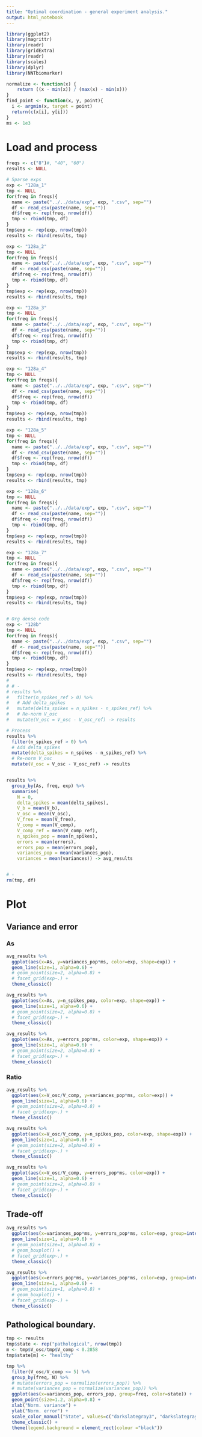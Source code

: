```yaml
---
title: "Optimal coordination - general experiment analysis."
output: html_notebook
---
```


```r
library(ggplot2)
library(magrittr)
library(readr)
library(gridExtra)
library(readr)
library(scales)
library(dplyr)
library(NNTbiomarker)

normalize <- function(x) {
    return ((x - min(x)) / (max(x) - min(x)))
}
find_point <- function(x, y, point){
  i <- argmin(x, target = point)
  return(c(x[i], y[i]))
}
ms <- 1e3
```


# Load and process

```r
freqs <- c("8")#, "40", "60")
results <- NULL

# Sparse exps
exp <- "128a_1"
tmp <- NULL
for(freq in freqs){
  name <- paste("../../data/exp", exp, ".csv", sep="")
  df <- read_csv(paste(name, sep=""))
  df$freq <- rep(freq, nrow(df))
  tmp <- rbind(tmp, df)
}
tmp$exp <- rep(exp, nrow(tmp))
results <- rbind(results, tmp)

exp <- "128a_2"
tmp <- NULL
for(freq in freqs){
  name <- paste("../../data/exp", exp, ".csv", sep="")
  df <- read_csv(paste(name, sep=""))
  df$freq <- rep(freq, nrow(df))
  tmp <- rbind(tmp, df)
}
tmp$exp <- rep(exp, nrow(tmp))
results <- rbind(results, tmp)

exp <- "128a_3"
tmp <- NULL
for(freq in freqs){
  name <- paste("../../data/exp", exp, ".csv", sep="")
  df <- read_csv(paste(name, sep=""))
  df$freq <- rep(freq, nrow(df))
  tmp <- rbind(tmp, df)
}
tmp$exp <- rep(exp, nrow(tmp))
results <- rbind(results, tmp)

exp <- "128a_4"
tmp <- NULL
for(freq in freqs){
  name <- paste("../../data/exp", exp, ".csv", sep="")
  df <- read_csv(paste(name, sep=""))
  df$freq <- rep(freq, nrow(df))
  tmp <- rbind(tmp, df)
}
tmp$exp <- rep(exp, nrow(tmp))
results <- rbind(results, tmp)

exp <- "128a_5"
tmp <- NULL
for(freq in freqs){
  name <- paste("../../data/exp", exp, ".csv", sep="")
  df <- read_csv(paste(name, sep=""))
  df$freq <- rep(freq, nrow(df))
  tmp <- rbind(tmp, df)
}
tmp$exp <- rep(exp, nrow(tmp))
results <- rbind(results, tmp)

exp <- "128a_6"
tmp <- NULL
for(freq in freqs){
  name <- paste("../../data/exp", exp, ".csv", sep="")
  df <- read_csv(paste(name, sep=""))
  df$freq <- rep(freq, nrow(df))
  tmp <- rbind(tmp, df)
}
tmp$exp <- rep(exp, nrow(tmp))
results <- rbind(results, tmp)

exp <- "128a_7"
tmp <- NULL
for(freq in freqs){
  name <- paste("../../data/exp", exp, ".csv", sep="")
  df <- read_csv(paste(name, sep=""))
  df$freq <- rep(freq, nrow(df))
  tmp <- rbind(tmp, df)
}
tmp$exp <- rep(exp, nrow(tmp))
results <- rbind(results, tmp)


# Org dense code
exp <- "128b"
tmp <- NULL
for(freq in freqs){
  name <- paste("../../data/exp", exp, ".csv", sep="")
  df <- read_csv(paste(name, sep=""))
  df$freq <- rep(freq, nrow(df))
  tmp <- rbind(tmp, df)
}
tmp$exp <- rep(exp, nrow(tmp))
results <- rbind(results, tmp)
# 
# # - 
# results %>% 
#   filter(n_spikes_ref > 0) %>% 
#   # Add delta_spikes
#   mutate(delta_spikes = n_spikes - n_spikes_ref) %>% 
#   # Re-norm V_osc
#   mutate(V_osc = V_osc - V_osc_ref) -> results

# Process
results %>% 
  filter(n_spikes_ref > 0) %>% 
  # Add delta_spikes
  mutate(delta_spikes = n_spikes - n_spikes_ref) %>% 
  # Re-norm V_osc
  mutate(V_osc = V_osc - V_osc_ref) -> results


results %>% 
  group_by(As, freq, exp) %>% 
  summarise(
    N = 0,
    delta_spikes = mean(delta_spikes), 
    V_b = mean(V_b), 
    V_osc = mean(V_osc), 
    V_free = mean(V_free), 
    V_comp = mean(V_comp), 
    V_comp_ref = mean(V_comp_ref), 
    n_spikes_pop = mean(n_spikes), 
    errors = mean(errors), 
    errors_pop = mean(errors_pop), 
    variances_pop = mean(variances_pop), 
    variances = mean(variances)) -> avg_results


# -
rm(tmp, df)
```

# Plot
## Variance and error
### As
```r
avg_results %>% 
  ggplot(aes(x=As, y=variances_pop*ms, color=exp, shape=exp)) +
  geom_line(size=1, alpha=0.6) +
  # geom_point(size=2, alpha=0.8) +
  # facet_grid(exp~.) +
  theme_classic()
```

```r
avg_results %>% 
  ggplot(aes(x=As, y=n_spikes_pop, color=exp, shape=exp)) +
  geom_line(size=1, alpha=0.6) +
  # geom_point(size=2, alpha=0.8) +
  # facet_grid(exp~.) +
  theme_classic()
```

```r
avg_results %>% 
  ggplot(aes(x=As, y=errors_pop*ms, color=exp, shape=exp)) +
  geom_line(size=1, alpha=0.6) +
  # geom_point(size=2, alpha=0.8) +
  # facet_grid(exp~.) +
  theme_classic()
```

### Ratio

```r
avg_results %>% 
  ggplot(aes(x=V_osc/V_comp, y=variances_pop*ms, color=exp)) +
  geom_line(size=1, alpha=0.6) +
  # geom_point(size=2, alpha=0.8) +
  # facet_grid(exp~.) +
  theme_classic()
```

```r
avg_results %>% 
  ggplot(aes(x=V_osc/V_comp, y=n_spikes_pop, color=exp, shape=exp)) +
  geom_line(size=1, alpha=0.6) +
  # geom_point(size=2, alpha=0.8) +
  # facet_grid(exp~.) +
  theme_classic()
```

```r
avg_results %>% 
  ggplot(aes(x=V_osc/V_comp, y=errors_pop*ms, color=exp)) +
  geom_line(size=1, alpha=0.6) +
  # geom_point(size=2, alpha=0.8) +
  # facet_grid(exp~.) +
  theme_classic()
```

## Trade-off
```r
avg_results %>% 
  ggplot(aes(x=variances_pop*ms, y=errors_pop*ms, color=exp, group=interaction(exp))) +
  geom_line(size=1, alpha=0.6) +
  # geom_point(size=1, alpha=0.8) +
  # geom_boxplot() +
  # facet_grid(exp~.) +
  theme_classic()
```

```r
avg_results %>% 
  ggplot(aes(x=errors_pop*ms, y=variances_pop*ms, color=exp, group=interaction(exp))) +
  geom_line(size=1, alpha=0.6) +
  # geom_point(size=1, alpha=0.8) +
  # geom_boxplot() +
  # facet_grid(exp~.) +
  theme_classic()
```

## Pathological boundary.
```r
tmp <- results
tmp$state <- rep("pathological", nrow(tmp))
m <- tmp$V_osc/tmp$V_comp < 0.2858
tmp$state[m] <- "healthy"

tmp %>% 
  filter(V_osc/V_comp <= 5) %>%
  group_by(freq, N) %>%
  # mutate(errors_pop = normalize(errors_pop)) %>%
  # mutate(variances_pop = normalize(variances_pop)) %>%
  ggplot(aes(x=variances_pop, errors_pop, group=freq, color=state)) +
  geom_point(size=1.2, alpha=0.8) +
  xlab("Norm. variance") +
  ylab("Norm. error") +
  scale_color_manual("State", values=c("darkslategray3", "darkslategray")) +
  theme_classic() +
  theme(legend.background = element_rect(colour ="black")) 
```